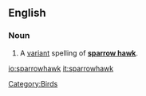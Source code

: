 ==English==
===Noun===
{{en-noun}}
# {{zoology}} A [[variant]] spelling of '''[[sparrow hawk]]'''.

[[Category:Birds]]

[[io:sparrowhawk]]
[[it:sparrowhawk]]